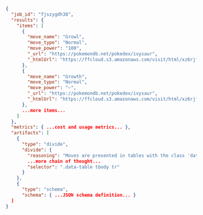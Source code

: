 ```json
{
  "job_id": "fjszygdh38",
  "results": {
    "items": [
      {
        "move_name": "Growl",
        "move_type": "Normal",
        "move_power": "100",
        "_url": "https://pokemondb.net/pokedex/ivysaur",
        "_htmlUrl": "https://ffcloud.s3.amazonaws.com/visit/html/xz6rjf8h2v.html"
      },
      {
        "move_name": "Growth",
        "move_type": "Normal",
        "move_power": "—",
        "_url": "https://pokemondb.net/pokedex/ivysaur",
        "_htmlUrl": "https://ffcloud.s3.amazonaws.com/visit/html/xz6rjf8h2v.html"
      },
      ...more items...
    ]
  },
  "metrics": { ...cost and usage metrics... },
  "artifacts": [
    {
      "type": "divide",
      "divide": {
        "reasoning": "Moves are presented in tables with the class 'data-table', where each move (row) is represented by a <tr> inside <tbody>. I focused on extracting each <tr> for coverage.",
        ...more chain of thought...
        "selector": ".data-table tbody tr"
      }
    },
    {
      "type": "schema",
      "schema": { ...JSON schema definition... }
  ]
}
```